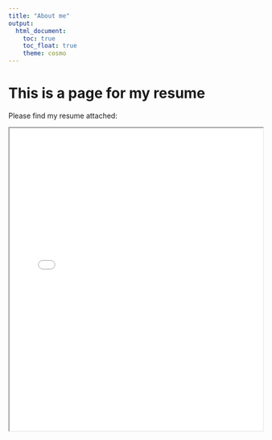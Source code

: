 ```yaml
---
title: "About me"
output: 
  html_document:
    toc: true
    toc_float: true
    theme: cosmo
---
```


# This is a page for my resume

Please find my resume attached:

<iframe src="images/CV_Yi Su2023.pdf" width="100%" height="600px"></iframe>

